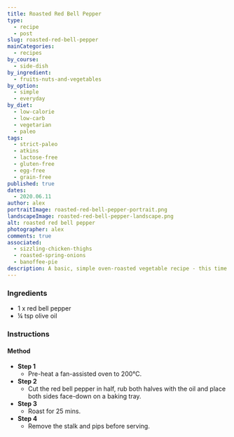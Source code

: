```yaml
---
title: Roasted Red Bell Pepper
type:
  - recipe
  - post
slug: roasted-red-bell-pepper
mainCategories: 
  - recipes
by_course:
  - side-dish
by_ingredient:
  - fruits-nuts-and-vegetables
by_option:
  - simple
  - everyday
by_diet:
  - low-calorie
  - low-carb
  - vegetarian
  - paleo
tags:
  - strict-paleo
  - atkins
  - lactose-free
  - gluten-free
  - egg-free
  - grain-free
published: true
dates: 
  - 2020.06.11
author: alex
portraitImage: roasted-red-bell-pepper-portrait.png
landscapeImage: roasted-red-bell-pepper-landscape.png
alt: roasted red bell pepper
photographer: alex
comments: true
associated: 
  - sizzling-chicken-thighs
  - roasted-spring-onions
  - banoffee-pie
description: A basic, simple oven-roasted vegetable recipe - this time for red bell peppers.
---
```


<Ingredients>

### Ingredients
    
  - 1 x red bell pepper
  - ¼ tsp olive oil

</Ingredients>

<Instructions>

### Instructions

#### Method

  - **Step 1**
    - Pre-heat a fan-assisted oven to 200°C.
  - **Step 2**
    - Cut the red bell pepper in half, rub both halves with the oil and place both sides face-down on a baking tray.
  - **Step 3**
    - Roast for 25 mins.
  - **Step 4**
    - Remove the stalk and pips before serving.

</Instructions>